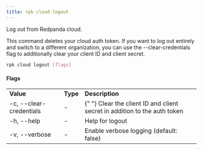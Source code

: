 ```yaml
---
title: rpk cloud logout
---
```


<head>
  <meta name="title" content="rpk cloud logout| Redpanda Docs" />
  <meta name="description" content="rpk cloud logout" />
</head>

Log out from Redpanda cloud.

This command deletes your cloud auth token. If you want to log out entirely and
switch to a different organization, you can use the --clear-credentials flag to
additionally clear your client ID and client secret.

```bash
rpk cloud logout [flags]
```

#### Flags

<table>
  <tbody>
    <tr>
      <td>
        <strong> Value</strong>
      </td>
      <td>
        <strong> Type</strong>
      </td>
      <td>
        <strong> Description</strong>
      </td>
    </tr>
    <tr>
      <td>-c, --clear-credentials</td>
      <td>-</td>
      <td>
        {" "}
        Clear the client ID and client secret in addition to the auth token
      </td>
    </tr>
    <tr>
      <td>-h, --help</td>
      <td>-</td>
      <td> Help for logout</td>
    </tr>
    <tr>
      <td>-v, --verbose</td>
      <td>-</td>
      <td> Enable verbose logging (default: false)</td>
    </tr>
  </tbody>
</table>
